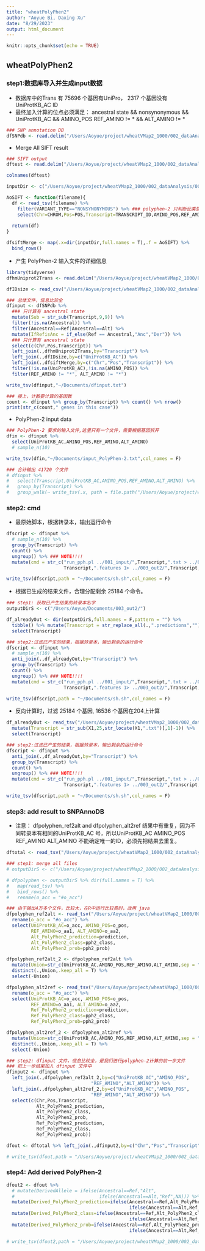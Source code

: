 ```yaml
---
title: "wheatPolyPhen2"
author: "Aoyue Bi, Daxing Xu"
date: "8/29/2023"
output: html_document
---
```


```r
knitr::opts_chunk$set(echo = TRUE)
```

## wheatPolyPhen2
### step1:数据库导入并生成input数据

-   数据库中的Trans 有 75696 个基因有UniPro， 2317 个基因没有
    UniProtKB_AC ID
-   最终加入计算的位点必须满足： ancestral state && nonsynonymous &&
    UniProtKB_AC && AMINO_POS REF_AMINO != * && ALT_AMINO != *

```r
### SNP annotation DB
dfSNPdb <- read.delim("/Users/Aoyue/project/wheatVMap2_1000/002_dataAnalysis/004_annoDB/006_geneSNPAnnotation_merge/001_geneSNPAnno.txt.gz")
```

-   Merge All SIFT result
```r
### SIFT output
dftest <- read.delim("/Users/Aoyue/project/wheatVMap2_1000/002_dataAnalysis/004_annoDB/002_sift/003_output/001_alt/chr001_gene_vmap2.1_SIFTannotations.xls.gz")

colnames(dftest)

inputDir <- c("/Users/Aoyue/project/wheatVMap2_1000/002_dataAnalysis/004_annoDB/002_sift/003_output/001_alt")

AoSIFT <- function(filename){
  df <- read_tsv(filename) %>% 
    filter(VARIANT_TYPE=="NONSYNONYMOUS") %>% ### polyphen-2 只判断此类型的变异
    select(Chr=CHROM,Pos=POS,Transcript=TRANSCRIPT_ID,AMINO_POS,REF_AMINO,ALT_AMINO)
  
  return(df)
}

dfsiftMerge <- map(.x=dir(inputDir,full.names = T),.f = AoSIFT) %>% 
  bind_rows()
```
- 产生 PolyPhen-2 输入文件的详细信息
```r
library(tidyverse)
dfhmUniprot2Trans <- read.delim("/Users/Aoyue/project/wheatVMap2_1000/002_dataAnalysis/013_LIST_S2/002_IDconversion/Uniprot2TransHashmap.txt") ### 130,830 lines

dfIDsize <- read_csv("/Users/Aoyue/project/wheatVMap2_1000/002_dataAnalysis/013_LIST_S2/000_script/ID.csv",col_names = F) %>% select(UniProtKB_AC=X1,Amino_Size=X2)

### 总体文件，信息比较全
dfinput <- dfSNPdb %>%
  ### 只计算有 ancestral state
  mutate(Sub = str_sub(Transcript,9,9)) %>%
  filter(!is.na(Ancestral)) %>%
  filter(Ancestral==Ref|Ancestral==Alt) %>%
  mutate(IfRefisAnc = if_else(Ref == Ancestral,"Anc","Der")) %>%
  ### 只计算有 ancestral state
  select(c(Chr,Pos,Transcript)) %>%
  left_join(.,dfhmUniprot2Trans,by="Transcript") %>% 
  left_join(.,dfIDsize,by=c("UniProtKB_AC")) %>% 
  left_join(.,dfsiftMerge,by=c("Chr","Pos","Transcript")) %>% 
  filter(!is.na(UniProtKB_AC),!is.na(AMINO_POS)) %>% 
  filter(REF_AMINO != "*", ALT_AMINO != "*")

write_tsv(dfinput,"~/Documents/dfinput.txt")

### 接上，计数要计算的基因数
count <- dfinput %>% group_by(Transcript) %>% count() %>% nrow()
print(str_c(count," genes in this case")) 
```

- PolyPhen-2 input data
```r
### PolyPhen-2 要求的输入文件,这里只有一个文件，需要根据基因拆开
dfin <- dfinput %>% 
  select(UniProtKB_AC,AMINO_POS,REF_AMINO,ALT_AMINO)
  # sample_n(10)

write_tsv(dfin,"~/Documents/input_PolyPhen-2.txt",col_names = F)
```

```r
### 合计输出 41720 个文件
# dfinput %>%
#   select(Transcript,UniProtKB_AC,AMINO_POS,REF_AMINO,ALT_AMINO) %>% 
#   group_by(Transcript) %>%
#   group_walk(~ write_tsv(.x, path = file.path("/Users/Aoyue/project/wheatVMap2_1000/002_dataAnalysis/015_PolyPhen_2/001_input",str_c(.y,".txt")),col_names = F))

```

### step2: cmd
- 最原始脚本，根据转录本，输出运行命令
```r
dfscript <- dfinput %>% 
  # sample_n(10) %>% 
  group_by(Transcript) %>% 
  count() %>%
  ungroup() %>% ### NOTE!!!!
  mutate(cmd = str_c("run_pph.pl ../001_input/",Transcript,".txt > ../002_out1/",Transcript,".features 2> ../004_log/",Transcript,".log && run_weka.pl ../002_out1/",
                     Transcript,".features 1> ../003_out2/",Transcript,".predictions && echo ",Transcript," Done")) %>% select(cmd) %>% ungroup()

write_tsv(dfscript,path = "~/Documents/sh.sh",col_names = F)
```
- 根据已生成的结果文件，合理分配剩余 25184 个命令。
```r
### step1: 获取已产生结果的转录本名字
outputDirS <- c("/Users/Aoyue/Documents/003_out2/")

df_alreadyOut <- dir(outputDirS,full.names = F,pattern = "") %>% 
  tibble() %>% mutate(Transcript = str_replace_all(.,".predictions","")) %>% 
  select(Transcript)

### step2:过滤已产生的结果，根据转录本，输出剩余的运行命令
dfscript <- dfinput %>% 
  # sample_n(10) %>%
  anti_join(.,df_alreadyOut,by="Transcript") %>% 
  group_by(Transcript) %>% 
  count() %>%
  ungroup() %>% ### NOTE!!!!
  mutate(cmd = str_c("run_pph.pl ../001_input/",Transcript,".txt > ../002_out1/",Transcript,".features 2> ../004_log/",Transcript,".log && run_weka.pl ../002_out1/",
                     Transcript,".features 1> ../003_out2/",Transcript,".predictions && echo ",Transcript," Done")) %>% select(cmd) %>% ungroup()

write_tsv(dfscript,path = "~/Documents/sh.sh",col_names = F)

```
- 反向计算时，过滤 25184 个基因, 16536 个基因在204上计算
```r
df_alreadyOut <- read_tsv("/Users/Aoyue/project/wheatVMap2_1000/002_dataAnalysis/015_PolyPhen_2/000_script/002_remain/sh.sh",col_names = F) %>%
  mutate(Transcript = str_sub(X1,25,str_locate(X1,".txt")[,1]-1)) %>% 
  select(Transcript)

### step2:过滤已产生的结果，根据转录本，输出剩余的运行命令
dfscript <- dfinput %>% 
  anti_join(.,df_alreadyOut,by="Transcript") %>%  
  group_by(Transcript) %>% 
  count() %>% 
  ungroup() %>% ### NOTE!!!!
  mutate(cmd = str_c("run_pph.pl ../001_input/",Transcript,".txt > ../002_out1/",Transcript,".features 2> ../004_log/",Transcript,".log && run_weka.pl ../002_out1/",
                     Transcript,".features 1> ../003_out2/",Transcript,".predictions && echo ",Transcript," Done")) %>% select(cmd) %>% ungroup()

write_tsv(dfscript,path = "~/Documents/sh.sh",col_names = F)
```




### step3: add result to SNPAnnoDB
- 注意： dfpolyphen_ref2alt and dfpolyphen_alt2ref 结果中有重复，因为不同转录本有相同的UniProtKB_AC 号，所以UniProtKB_AC AMINO_POS REF_AMINO ALT_AMINO 不能确定唯一的ID，必须先把结果去重复。 
```r
dftotal <- read_tsv("/Users/Aoyue/project/wheatVMap2_1000/002_dataAnalysis/004_annoDB/006_geneSNPAnnotation_merge/009_geneSNPAnno.txt.gz")
```

```r
### step1: merge all files
# outputDirS <- c("/Users/Aoyue/project/wheatVMap2_1000/002_dataAnalysis/015_PolyPhen_2/002_out2")

# dfpolyphen <- outputDirS %>% dir(full.names = T) %>% 
#   map(read_tsv) %>% 
#   bind_rows() %>% 
#   rename(o_acc = "#o_acc")

### 由于输出4万多个文件，比较大，在R中运行比较费时，故用 java 
dfpolyphen_ref2alt <- read_tsv("/Users/Aoyue/project/wheatVMap2_1000/002_dataAnalysis/015_PolyPhen_2/004_out_merge/PolyPhen_2_ref2alt_predictions.txt.gz") %>% 
  rename(o_acc = "#o_acc") %>% 
  select(UniProtKB_AC=o_acc, AMINO_POS=o_pos, 
         REF_AMINO=o_aa1, ALT_AMINO=o_aa2,
         Alt_PolyPhen2_prediction=prediction,
         Alt_PolyPhen2_class=pph2_class,
         Alt_PolyPhen2_prob=pph2_prob) 

dfpolyphen_ref2alt_2 <- dfpolyphen_ref2alt %>% 
  mutate(Union=str_c(UniProtKB_AC,AMINO_POS,REF_AMINO,ALT_AMINO,sep = "_")) %>% 
  distinct(.,Union,.keep_all = T) %>% 
  select(-Union)

dfpolyphen_alt2ref <- read_tsv("/Users/Aoyue/project/wheatVMap2_1000/002_dataAnalysis/015_PolyPhen_2/004_out_merge/PolyPhen_2_alt2ref_predictions.txt.gz") %>% 
  rename(o_acc = "#o_acc") %>% 
  select(UniProtKB_AC=o_acc, AMINO_POS=o_pos, 
         REF_AMINO=o_aa1, ALT_AMINO=o_aa2,
         Ref_PolyPhen2_prediction=prediction,
         Ref_PolyPhen2_class=pph2_class,
         Ref_PolyPhen2_prob=pph2_prob)

dfpolyphen_alt2ref_2 <- dfpolyphen_alt2ref %>% 
  mutate(Union=str_c(UniProtKB_AC,AMINO_POS,REF_AMINO,ALT_AMINO,sep = "_")) %>% 
  distinct(.,Union,.keep_all = T) %>% 
  select(-Union)

### step2: dfinput 文件，信息比较全，是我们进行polyphen-2计算的前一步文件
### 把上一步结果加入 dfinput 文件中
dfinput2 <- dfinput %>% 
  left_join(.,dfpolyphen_ref2alt_2,by=c("UniProtKB_AC","AMINO_POS",
                               "REF_AMINO","ALT_AMINO")) %>% 
  left_join(.,dfpolyphen_alt2ref_2,by=c("UniProtKB_AC","AMINO_POS",
                               "REF_AMINO","ALT_AMINO")) %>%   
  select(c(Chr,Pos,Transcript,
           Alt_PolyPhen2_prediction,
           Alt_PolyPhen2_class,
           Alt_PolyPhen2_prob,
           Ref_PolyPhen2_prediction,
           Ref_PolyPhen2_class,
           Ref_PolyPhen2_prob)) 

dfout <- dftotal %>% left_join(.,dfinput2,by=c("Chr","Pos","Transcript"))

# write_tsv(dfout,path = "/Users/Aoyue/project/wheatVMap2_1000/002_dataAnalysis/004_annoDB/006_geneSNPAnnotation_merge/010_geneSNPAnno.txt.gz")
```

### step4: Add derived PolyPhen-2
```r
dfout2 <- dfout %>% 
  # mutate(DerivedAllele = ifelse(Ancestral==Ref,"Alt",
  #                               ifelse(Ancestral==Alt,"Ref",NA))) %>% 
  mutate(Derived_PolyPhen2_prediction=ifelse(Ancestral==Ref,Alt_PolyPhen2_prediction,
                                             ifelse(Ancestral==Alt,Ref_PolyPhen2_prediction,NA))) %>% 
  mutate(Derived_PolyPhen2_class=ifelse(Ancestral==Ref,Alt_PolyPhen2_class,
                                             ifelse(Ancestral==Alt,Ref_PolyPhen2_class,NA))) %>% 
  mutate(Derived_PolyPhen2_prob=ifelse(Ancestral==Ref,Alt_PolyPhen2_prob,
                                             ifelse(Ancestral==Alt,Ref_PolyPhen2_prob,NA)))

# write_tsv(dfout2,path = "/Users/Aoyue/project/wheatVMap2_1000/002_dataAnalysis/004_annoDB/006_geneSNPAnnotation_merge/011_geneSNPAnno.txt.gz")

```

